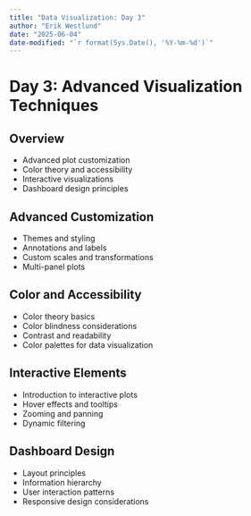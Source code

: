 ```yaml
---
title: "Data Visualization: Day 3"
author: "Erik Westlund"
date: "2025-06-04"
date-modified: "`r format(Sys.Date(), '%Y-%m-%d')`"
---
```


# Day 3: Advanced Visualization Techniques

## Overview

::: {.incremental}
- Advanced plot customization
- Color theory and accessibility
- Interactive visualizations
- Dashboard design principles
:::

## Advanced Customization

* Themes and styling
* Annotations and labels
* Custom scales and transformations
* Multi-panel plots

## Color and Accessibility

* Color theory basics
* Color blindness considerations
* Contrast and readability
* Color palettes for data visualization

## Interactive Elements

* Introduction to interactive plots
* Hover effects and tooltips
* Zooming and panning
* Dynamic filtering

## Dashboard Design

* Layout principles
* Information hierarchy
* User interaction patterns
* Responsive design considerations 